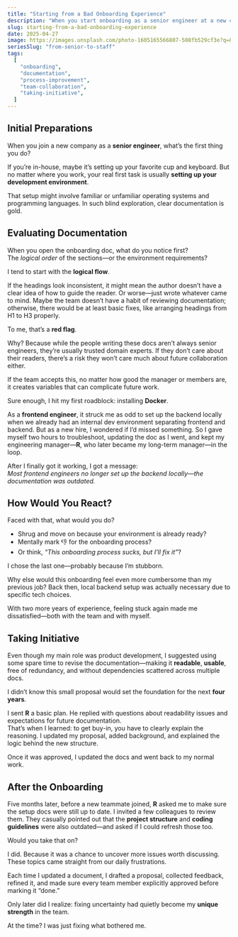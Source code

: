 ```yaml
---
title: "Starting from a Bad Onboarding Experience"
description: "When you start onboarding as a senior engineer at a new company, what preparations do you typically make?"
slug: starting-from-a-bad-onboarding-experience
date: 2025-04-27
image: https://images.unsplash.com/photo-1605165566807-508fb529cf3e?q=80&w=1470&auto=format&fit=crop&ixlib=rb-4.1.0&ixid=M3wxMjA3fDB8MHxwaG90by1wYWdlfHx8fGVufDB8fHx8fA%3D%3D
seriesSlug: "from-senior-to-staff"
tags:
  [
    "onboarding",
    "documentation",
    "process-improvement",
    "team-collaboration",
    "taking-initiative",
  ]
---
```


## Initial Preparations

When you join a new company as a **senior engineer**, what’s the first thing you do?

If you’re in-house, maybe it’s setting up your favorite cup and keyboard. But no matter where you work, your real first task is usually **setting up your development environment**.

That setup might involve familiar or unfamiliar operating systems and programming languages. In such blind exploration, clear documentation is gold.


## Evaluating Documentation

When you open the onboarding doc, what do you notice first?  
The _logical order_ of the sections—or the environment requirements?

I tend to start with the **logical flow**.

If the headings look inconsistent, it might mean the author doesn’t have a clear idea of how to guide the reader. Or worse—just wrote whatever came to mind. Maybe the team doesn’t have a habit of reviewing documentation; otherwise, there would be at least basic fixes, like arranging headings from H1 to H3 properly.

To me, that’s a **red flag**.

Why? Because while the people writing these docs aren’t always senior engineers, they’re usually trusted domain experts. If they don’t care about their readers, there’s a risk they won’t care much about future collaboration either.  

If the team accepts this, no matter how good the manager or members are, it creates variables that can complicate future work.

<Spacer />

Sure enough, I hit my first roadblock: installing **Docker**.

As a **frontend engineer**, it struck me as odd to set up the backend locally when we already had an internal dev environment separating frontend and backend. But as a new hire, I wondered if I’d missed something. So I gave myself two hours to troubleshoot, updating the doc as I went, and kept my engineering manager—**R**, who later became my long-term manager—in the loop.

After I finally got it working, I got a message:  
_Most frontend engineers no longer set up the backend locally—the documentation was outdated._


## How Would You React?

Faced with that, what would you do?

- Shrug and move on because your environment is already ready?  
- Mentally mark 👎 for the onboarding process?  
- Or think, *“This onboarding process sucks, but I’ll fix it”*?

I chose the last one—probably because I’m stubborn.

Why else would this onboarding feel even more cumbersome than my previous job? Back then, local backend setup was actually necessary due to specific tech choices.  

With two more years of experience, feeling stuck again made me dissatisfied—both with the team and with myself.


## Taking Initiative

Even though my main role was product development, I suggested using some spare time to revise the documentation—making it **readable**, **usable**, free of redundancy, and without dependencies scattered across multiple docs.

I didn’t know this small proposal would set the foundation for the next **four years**.

I sent **R** a basic plan. He replied with questions about readability issues and expectations for future documentation.  
That’s when I learned: to get buy-in, you have to clearly explain the reasoning. I updated my proposal, added background, and explained the logic behind the new structure.

Once it was approved, I updated the docs and went back to my normal work.

## After the Onboarding

Five months later, before a new teammate joined, **R** asked me to make sure the setup docs were still up to date. I invited a few colleagues to review them. They casually pointed out that the **project structure** and **coding guidelines** were also outdated—and asked if I could refresh those too.

Would you take that on?

I did. Because it was a chance to uncover more issues worth discussing.  
These topics came straight from our daily frustrations.  

Each time I updated a document, I drafted a proposal, collected feedback, refined it, and made sure every team member explicitly approved before marking it “done.”

<Spacer />

Only later did I realize: fixing uncertainty had quietly become my **unique strength** in the team.  

At the time? I was just fixing what bothered me.
